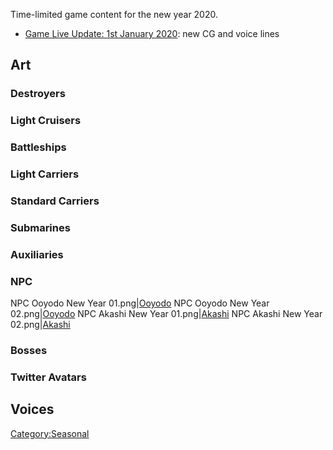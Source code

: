 Time-limited game content for the new year 2020.
*[[Thread:740111|Game Live Update: 1st January 2020]]: new CG and voice lines

==Art==
{{SeasonalTOC|art=x|text=Ship girls, NPC and Bosses|Akigumo|Yuudachi|Ushio|Kazagumo|Nenohi|Makigumo|Samuel B. Roberts|Yamakaze|Yuugumo|Ooyodo|Hiei|Fusou|Yamashiro|Iowa|Richelieu|Warspite|Yamato|Zuihou|Houshou|Taigei|Akitsushima|Mizuho|Akagi|Amagi|I-401|Katori|Akashi|Tsushima|Akashi NPC|Ooyodo NPC|Northern Princess}}
===Destroyers===
{{SeasonalGallery|Makigumo/New Year|Nenohi/New Year|Ushio/New Year|Ushio/Kai Ni New Year|Yamakaze/New Year|Yuudachi/Kai Ni New Year|Yuugumo/New Year|Arashio/New Year|Akigumo/Ending Celebration 2018}}
===={{new}}====
{{SeasonalGallery|Kazagumo/New Year|Samuel B. Roberts/New Year}}
===Light Cruisers===
{{SeasonalGallery|Ooyodo/New Year|Ooyodo/Kai New Year}}
===Battleships===
{{SeasonalGallery|Fusou/New Year|Iowa/New Year|Richelieu/New Year|Warspite/New Year|Yamashiro/New Year|Yamato/New Year}}
===={{new}}====
{{SeasonalGallery|Hiei/Kai Ni New Year}}
===Light Carriers===
{{SeasonalGallery|Houshou/New Year|Zuihou/New Year|Zuihou/Kai New Year}}
===Standard Carriers===
{{SeasonalGallery|Amagi/New Year|Kaga/New Year}}
===={{new}}====
{{SeasonalGallery|Akagi/New Year}}
===Submarines===
{{SeasonalGallery|I-401/New Year}}
===Auxiliaries===
{{SeasonalGallery|Akashi/New Year|Akashi/Kai New Year|Akitsushima/New Year 2017|Katori/New Year|Mizuho/New Year|Taigei/New Year|Tsushima/New Year}}
===NPC===
<gallery spacing="small" bordercolor="transparent" captionalign="center" hideaddbutton="true">
NPC Ooyodo New Year 01.png|[[NPC|Ooyodo]]
NPC Ooyodo New Year 02.png|[[NPC|Ooyodo]]
NPC Akashi New Year 01.png|[[NPC|Akashi]]
NPC Akashi New Year 02.png|[[NPC|Akashi]]
</gallery>
===Bosses===
{{SeasonalGallery|Northern Princess ‎/New Year 2017}}
===Twitter Avatars===
<gallery spacing="small" bordercolor="transparent" captionalign="center" hideaddbutton="true">
</gallery>

==Voices==
{{SeasonalTOC}}
{{SeasonalQuotes}}
[[Category:Seasonal]]
